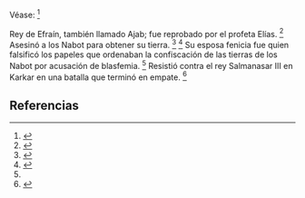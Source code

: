 Véase: <ref name="n0">{{lib|LU|124|6|3}}</ref> 

Rey de Efraín, también llamado Ajab; fue reprobado por el profeta Elías. <ref name="n1">{{lib|LU|123|5|12}}</ref> Asesinó a los Nabot para obtener su tierra. <ref name="n2">{{lib|LU|97|3|6}}</ref> <ref name="n3">{{lib|LU|97|9|19}}</ref> Su esposa fenicia fue quien falsificó los papeles que ordenaban la confiscación de las tierras de los Nabot por acusación de blasfemia. <ref name="n3"/> Resistió contra el rey Salmanasar III en Karkar en una batalla que terminó en empate. <ref name="n4">{{lib|LU|97|9|18}}</ref> 

== Referencias ==

<references/>

